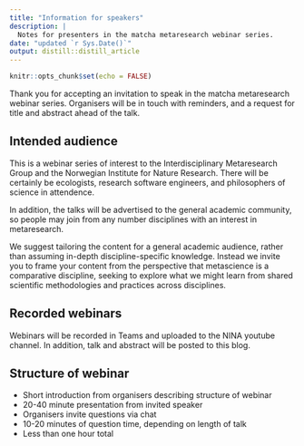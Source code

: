 ```yaml
---
title: "Information for speakers"
description: |
  Notes for presenters in the matcha metaresearch webinar series.
date: "updated `r Sys.Date()`"
output: distill::distill_article
---
```


```r
knitr::opts_chunk$set(echo = FALSE)
```

Thank you for accepting an invitation to speak in the matcha metaresearch webinar series. Organisers will be in touch with reminders, and a request for title and abstract ahead of the talk.

## Intended audience

This is a webinar series of interest to the Interdisciplinary Metaresearch Group and the Norwegian Institute for Nature Research. There will be certainly be ecologists, research software engineers, and philosophers of science in attendence.

In addition, the talks will be advertised to the general academic community, so people may join from any number disciplines with an interest in metaresearch. 

We suggest tailoring the content for a general academic audience, rather than assuming in-depth discipline-specific knowledge. Instead we invite you to frame your content from the perspective that metascience is a comparative discipline, seeking to explore what we might learn from shared scientific methodologies and practices across disciplines. 

## Recorded webinars

Webinars will be recorded in Teams and uploaded to the NINA youtube channel. In addition, talk and abstract will be posted to this blog. 

## Structure of webinar

- Short introduction from organisers describing structure of webinar
- 20-40 minute presentation from invited speaker
- Organisers invite questions via chat
- 10-20 minutes of question time, depending on length of talk
- Less than one hour total


